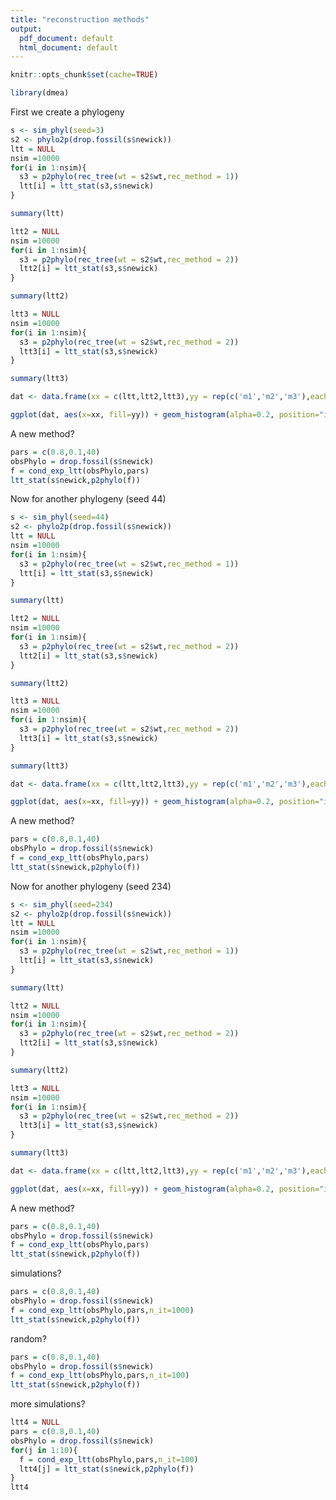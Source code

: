 ```yaml
---
title: "reconstruction methods"
output:
  pdf_document: default
  html_document: default
---
```


```r
knitr::opts_chunk$set(cache=TRUE)
```

```r
library(dmea)
```

First we create a phylogeny

```r
s <- sim_phyl(seed=3)
s2 <- phylo2p(drop.fossil(s$newick))
ltt = NULL
nsim =10000
for(i in 1:nsim){
  s3 = p2phylo(rec_tree(wt = s2$wt,rec_method = 1))
  ltt[i] = ltt_stat(s3,s$newick)
}
```

```r
summary(ltt)
```

```r
ltt2 = NULL
nsim =10000
for(i in 1:nsim){
  s3 = p2phylo(rec_tree(wt = s2$wt,rec_method = 2))
  ltt2[i] = ltt_stat(s3,s$newick)
}
```

```r
summary(ltt2)
```


```r
ltt3 = NULL
nsim =10000
for(i in 1:nsim){
  s3 = p2phylo(rec_tree(wt = s2$wt,rec_method = 2))
  ltt3[i] = ltt_stat(s3,s$newick)
}
```

```r
summary(ltt3)
```

```r
dat <- data.frame(xx = c(ltt,ltt2,ltt3),yy = rep(c('m1','m2','m3'),each = 10000))

ggplot(dat, aes(x=xx, fill=yy)) + geom_histogram(alpha=0.2, position="identity")

```

A new method?

```r
pars = c(0.8,0.1,40)
obsPhylo = drop.fossil(s$newick)
f = cond_exp_ltt(obsPhylo,pars)
ltt_stat(s$newick,p2phylo(f))
```

Now for another phylogeny (seed 44)

```r
s <- sim_phyl(seed=44)
s2 <- phylo2p(drop.fossil(s$newick))
ltt = NULL
nsim =10000
for(i in 1:nsim){
  s3 = p2phylo(rec_tree(wt = s2$wt,rec_method = 1))
  ltt[i] = ltt_stat(s3,s$newick)
}
```

```r
summary(ltt)
```

```r
ltt2 = NULL
nsim =10000
for(i in 1:nsim){
  s3 = p2phylo(rec_tree(wt = s2$wt,rec_method = 2))
  ltt2[i] = ltt_stat(s3,s$newick)
}
```

```r
summary(ltt2)
```


```r
ltt3 = NULL
nsim =10000
for(i in 1:nsim){
  s3 = p2phylo(rec_tree(wt = s2$wt,rec_method = 2))
  ltt3[i] = ltt_stat(s3,s$newick)
}
```

```r
summary(ltt3)
```

```r
dat <- data.frame(xx = c(ltt,ltt2,ltt3),yy = rep(c('m1','m2','m3'),each = 10000))

ggplot(dat, aes(x=xx, fill=yy)) + geom_histogram(alpha=0.2, position="identity")

```

A new method?

```r
pars = c(0.8,0.1,40)
obsPhylo = drop.fossil(s$newick)
f = cond_exp_ltt(obsPhylo,pars)
ltt_stat(s$newick,p2phylo(f))
```

Now for another phylogeny (seed 234)

```r
s <- sim_phyl(seed=234)
s2 <- phylo2p(drop.fossil(s$newick))
ltt = NULL
nsim =10000
for(i in 1:nsim){
  s3 = p2phylo(rec_tree(wt = s2$wt,rec_method = 1))
  ltt[i] = ltt_stat(s3,s$newick)
}
```

```r
summary(ltt)
```

```r
ltt2 = NULL
nsim =10000
for(i in 1:nsim){
  s3 = p2phylo(rec_tree(wt = s2$wt,rec_method = 2))
  ltt2[i] = ltt_stat(s3,s$newick)
}
```

```r
summary(ltt2)
```


```r
ltt3 = NULL
nsim =10000
for(i in 1:nsim){
  s3 = p2phylo(rec_tree(wt = s2$wt,rec_method = 2))
  ltt3[i] = ltt_stat(s3,s$newick)
}
```

```r
summary(ltt3)
```


```r
dat <- data.frame(xx = c(ltt,ltt2,ltt3),yy = rep(c('m1','m2','m3'),each = 10000))

ggplot(dat, aes(x=xx, fill=yy)) + geom_histogram(alpha=0.2, position="identity")

```


A new method?

```r
pars = c(0.8,0.1,40)
obsPhylo = drop.fossil(s$newick)
f = cond_exp_ltt(obsPhylo,pars)
ltt_stat(s$newick,p2phylo(f))
```


simulations?

```r
pars = c(0.8,0.1,40)
obsPhylo = drop.fossil(s$newick)
f = cond_exp_ltt(obsPhylo,pars,n_it=1000)
ltt_stat(s$newick,p2phylo(f))
```

random?

```r
pars = c(0.8,0.1,40)
obsPhylo = drop.fossil(s$newick)
f = cond_exp_ltt(obsPhylo,pars,n_it=100)
ltt_stat(s$newick,p2phylo(f))
```

more simulations?

```r
ltt4 = NULL
pars = c(0.8,0.1,40)
obsPhylo = drop.fossil(s$newick)
for(j in 1:10){
  f = cond_exp_ltt(obsPhylo,pars,n_it=100)
  ltt4[j] = ltt_stat(s$newick,p2phylo(f))
}
ltt4
  


```
